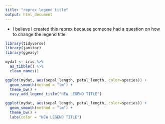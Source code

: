 ```yaml
---
title: "reprex legend title"
output: html_document
---
```


- I believe I created this reprex because someone had a question on how to change the legend title
```r
library(tidyverse)
library(janitor)
library(ggeasy)

mydat <- iris %>%
  as_tibble() %>%
  clean_names()

ggplot(mydat, aes(sepal_length, petal_length, color=species)) +
  geom_smooth(method = "lm") +
  theme_bw() +
  easy_add_legend_title("NEW LEGEND TITLE")

ggplot(mydat, aes(sepal_length, petal_length, color=species)) +
  geom_smooth(method = "lm") +
  theme_bw() +
  labs(color = "NEW LEGEND TITLE") 

```

